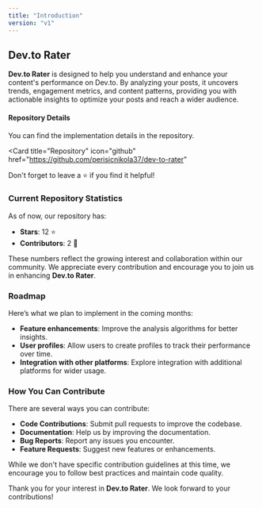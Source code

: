 ```yaml
---
title: "Introduction"
version: "v1"
---
```


## Dev.to Rater

**Dev.to Rater** is designed to help you understand and enhance your content's performance on Dev.to. By analyzing your posts, it uncovers trends, engagement metrics, and content patterns, providing you with actionable insights to optimize your posts and reach a wider audience.

#### Repository Details

You can find the implementation details in the repository.

<Card
  title="Repository"
  icon="github"
  href="https://github.com/perisicnikola37/dev-to-rater"
>
  Don't forget to leave a ⭐ if you find it helpful!
</Card>

### Current Repository Statistics

As of now, our repository has:

- **Stars**: 12 ⭐
- **Contributors**: 2 👥

These numbers reflect the growing interest and collaboration within our community. We appreciate every contribution and encourage you to join us in enhancing **Dev.to Rater**.

### Roadmap

Here’s what we plan to implement in the coming months:

- **Feature enhancements**: Improve the analysis algorithms for better insights.
- **User profiles**: Allow users to create profiles to track their performance over time.
- **Integration with other platforms**: Explore integration with additional platforms for wider usage.

### How You Can Contribute

There are several ways you can contribute:

- **Code Contributions**: Submit pull requests to improve the codebase.
- **Documentation**: Help us by improving the documentation.
- **Bug Reports**: Report any issues you encounter.
- **Feature Requests**: Suggest new features or enhancements.

While we don't have specific contribution guidelines at this time, we encourage you to follow best practices and maintain code quality.

Thank you for your interest in **Dev.to Rater**. We look forward to your contributions!
